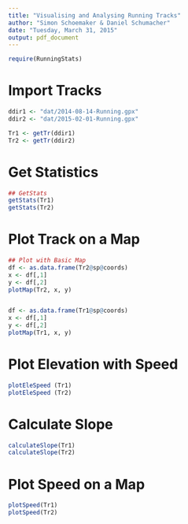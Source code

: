 ```yaml
---
title: "Visualising and Analysing Running Tracks"
author: "Simon Schoemaker & Daniel Schumacher"
date: "Tuesday, March 31, 2015"
output: pdf_document
---
```




```r
require(RunningStats)
```

# Import Tracks
```r

ddir1 <- "dat/2014-08-14-Running.gpx"
ddir2 <- "dat/2015-02-01-Running.gpx"

Tr1 <- getTr(ddir1)
Tr2 <- getTr(ddir2)
```

# Get Statistics
```r
## GetStats
getStats(Tr1)
getStats(Tr2)
```

# Plot Track on a Map
```r
## Plot with Basic Map
df <- as.data.frame(Tr2@sp@coords)
x <- df[,1]
y <- df[,2]
plotMap(Tr2, x, y)


df <- as.data.frame(Tr1@sp@coords)
x <- df[,1]
y <- df[,2]
plotMap(Tr1, x, y)
```

# Plot Elevation with Speed 
```r
plotEleSpeed (Tr1)
plotEleSpeed (Tr2)
```

# Calculate Slope
```r
calculateSlope(Tr1)
calculateSlope(Tr2)
```

# Plot Speed on a Map
```r
plotSpeed(Tr1)
plotSpeed(Tr2)
```


